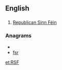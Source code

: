 ==English==
==={{initialism}}===
{{en-initialism}}
# [[w:Republican Sinn Féin|Republican Sinn Féin]]

===Anagrams===
* {{alphagram|frs}}
* [[fsr#English|fsr]]


[[et:RSF]]